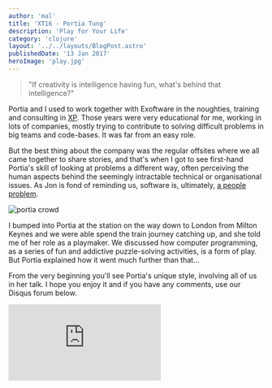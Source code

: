 ```yaml
---
author: 'mal'
title: 'XT16 - Portia Tung'
description: 'Play for Your Life'
category: 'clojure'
layout: '../../layouts/BlogPost.astro'
publishedDate: '13 Jan 2017'
heroImage: 'play.jpg'
---
```



> \"If creativity is intelligence having fun, what's behind that
> intelligence?\"

Portia and I used to work together with Exoftware in the noughties,
training and consulting in
[XP](https://en.wikipedia.org/wiki/Extreme_programming). Those years
were very educational for me, working in lots of companies, mostly
trying to contribute to solving difficult problems in big teams and
code-bases. It was far from an easy role.

But the best thing about the company was the regular offsites where we
all came together to share stories, and that's when I got to see
first-hand Portia's skill of looking at problems a different way, often
perceiving the human aspects behind the seemingly intractable technical
or organisational issues. As Jon is fond of reminding us, software is,
ultimately, [a people
problem](http://www.lovebusinessbooks.com/2009/03/the-secrets-of-consulting-by-gerald-m-weinberg/).


<Image alt='portia crowd' src={pc} />

I bumped into Portia at the station on the way down to London from
Milton Keynes and we were able spend the train journey catching up, and
she told me of her role as a playmaker. We discussed how computer
programming, as a series of fun and addictive puzzle-solving activities,
is a form of play. But Portia explained how it went much further than
that...

From the very beginning you'll see Portia's unique style, involving all
of us in her talk. I hope you enjoy it and if you have any comments, use
our Disqus forum below.

<iframe
  class='aspect-video w-full'
  src='https://www.youtube.com/embed/pJJ3SZyOlO4'
  title='XT16 - Portia Tung - Play for your Life'
  frameborder='0'
  allow='accelerometer; autoplay; clipboard-write; encrypted-media; gyroscope; picture-in-picture'
  allowfullscreen
></iframe>
